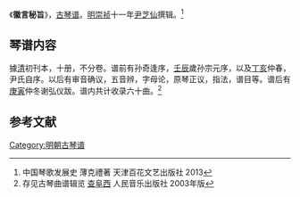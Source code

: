 《'''徽言秘旨'''》，[[古琴谱|古琴谱]]。[[明|明]][[崇祯|崇祯]]十一年[[尹芝仙|尹芝仙]]撰辑。<ref>中国琴歌发展史 薄克禮著 天津百花文艺出版社 2013</ref>

==琴谱内容==

據[[清|清]]初刊本，十册，不分卷。谱前有孙奇逢序，[[壬辰|壬辰]]歲孙宗元序，以及[[丁亥|丁亥]]仲春，尹氏自序。以后有审音确议，五音辨，字母论，原琴正议，指法，谱目等。谱后有[[庚寅|庚寅]]仲冬谢弘仪跋。谱内共计收录六十曲。<ref>存见古琴曲谱辑览 [[查阜西|查阜西]] 人民音乐出版社 2003年版</ref>

==参考文献==

[[Category:明朝古琴谱|Category:明朝古琴谱]]
